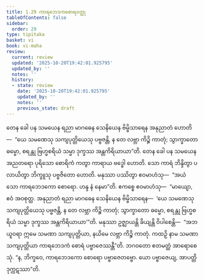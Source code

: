 ```yaml
---
title: 1.29 ကာရဘေဒကစောရဝတ္ထု
tableOfContents: false
sidebar:
  order: 29
type: tipitaka
basket: vi
book: vi-maha
review:
  current: review
  updated: '2025-10-20T19:42:01.925795'
  updated_by: ''
  notes: ''
  history:
  - state: review
    date: '2025-10-20T19:42:01.925795'
    updated_by: ''
    notes: ''
    previous_state: draft
---
```



<DynamicBreadcrumb />


<ReviewStatus review={frontmatter.review} showDetails={true} />

<HypothesisAnnotation frontmatter={frontmatter} />

<Division number="92" book="vi-maha" e="ch" v="3" p="105">

<Paragraph number="430" book="vi-maha">
တေန ခေါ ပန သမယေန ရညာ မာဂဓေန သေနိယေန ဗိမ္ဗိသာရေန အနုညာတံ ဟောတိ—  “ယေ သမဏေသု သကျပုတ္တိယေသု ပဗ္ဗဇန္တိ, န တေ လဗ္ဘာ ကိဉ္စိ ကာတုံ; သွာက္ခာတော ဓမ္မော, စရန္တု ဗြဟ္မစရိယံ သမ္မာ ဒုက္ခဿ အန္တကိရိယာယာ”တိ. တေန ခေါ ပန သမယေန အညတရော ပုရိသော စောရိကံ ကတွာ ကာရာယ ဗဒ္ဓေါ ဟောတိ. သော ကာရံ ဘိန္ဒိတွာ ပလာယိတွာ ဘိက္ခူသု ပဗ္ဗဇိတော ဟောတိ. မနုဿာ ပဿိတွာ ဧဝမာဟံသု—  “အယံ သော ကာရဘေဒကော စောရော. ဟန္ဒ နံ နေမာ”တိ. ဧကစ္စေ ဧဝမာဟံသု—  “မာယျော, ဧဝံ အဝစုတ္ထ. အနုညာတံ ရညာ မာဂဓေန သေနိယေန ဗိမ္ဗိသာရေန—  ‘ယေ သမဏေသု သကျပုတ္တိယေသု ပဗ္ဗဇန္တိ, န တေ လဗ္ဘာ ကိဉ္စိ ကာတုံ; သွာက္ခာတော ဓမ္မော, စရန္တု ဗြဟ္မစရိယံ သမ္မာ ဒုက္ခဿ အန္တကိရိယာယာ’”တိ. မနုဿာ ဥဇ္ဈာယန္တိ ခိယျန္တိ ဝိပါစေန္တိ—  “အဘယူဝရာ ဣမေ သမဏာ သကျပုတ္တိယာ, နယိမေ လဗ္ဘာ ကိဉ္စိ ကာတုံ. ကထဉှိ နာမ သမဏာ သကျပုတ္တိယာ ကာရဘေဒကံ စောရံ ပဗ္ဗာဇေဿန္တီ”တိ. ဘဂဝတော ဧတမတ္ထံ အာရောစေသုံ. “န, ဘိက္ခဝေ, ကာရဘေဒကော စောရော ပဗ္ဗာဇေတဗ္ဗော. ယော ပဗ္ဗာဇေယျ, အာပတ္တိ ဒုက္ကဋဿာ”တိ.
</Paragraph>
</Division>
